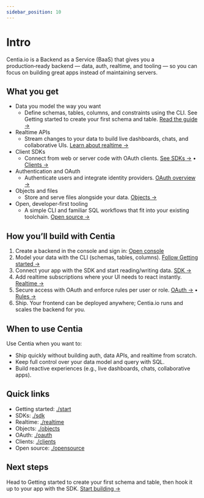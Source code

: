 ```yaml
---
sidebar_position: 10
---
```



# Intro

Centia.io is a Backend as a Service (BaaS) that gives you a production‑ready backend — data, auth, realtime, and tooling — so you can focus on building great apps instead of maintaining servers.

## What you get

- Data you model the way you want
  - Define schemas, tables, columns, and constraints using the CLI. See Getting started to create your first schema and table. [Read the guide →](./start)
- Realtime APIs
  - Stream changes to your data to build live dashboards, chats, and collaborative UIs. [Learn about realtime →](./realtime)
- Client SDKs
  - Connect from web or server code with OAuth clients. [See SDKs →](./sdk) • [Clients →](./clients)
- Authentication and OAuth
  - Authenticate users and integrate identity providers. [OAuth overview →](./oauth)
- Objects and files
  - Store and serve files alongside your data. [Objects →](./objects)
- Open, developer‑first tooling
  - A simple CLI and familiar SQL workflows that fit into your existing toolchain. [Open source →](./opensource)

## How you’ll build with Centia

1) Create a backend in the console and sign in: [Open console](/console)
2) Model your data with the CLI (schemas, tables, columns). [Follow Getting started →](./start)
3) Connect your app with the SDK and start reading/writing data. [SDK →](./sdk)
4) Add realtime subscriptions where your UI needs to react instantly. [Realtime →](./realtime)
5) Secure access with OAuth and enforce rules per user or role. [OAuth →](./oauth) • [Rules →](./rules)
6) Ship. Your frontend can be deployed anywhere; Centia.io runs and scales the backend for you.

## When to use Centia

Use Centia when you want to:
- Ship quickly without building auth, data APIs, and realtime from scratch.
- Keep full control over your data model and query with SQL.
- Build reactive experiences (e.g., live dashboards, chats, collaborative apps).

## Quick links

- Getting started: [./start](./start)
- SDKs: [./sdk](./sdk)
- Realtime: [./realtime](./realtime)
- Objects: [./objects](./objects)
- OAuth: [./oauth](./oauth)
- Clients: [./clients](./clients)
- Open source: [./opensource](./opensource)

## Next steps

Head to Getting started to create your first schema and table, then hook it up to your app with the SDK. [Start building →](./start)

